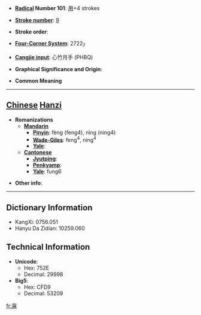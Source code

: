 * '''[[Wiktionary:Chinese radical index| Radical]] Number 101''': [[Wiktionary:Chinese radical index 用|用]]+4 strokes

* '''[[Wiktionary:Chinese total strokes index|Stroke number]]''': [[Wiktionary:Chinese total strokes index 9|9]]

* '''Stroke order''': 

* '''[[Wiktionary:Chinese four corner index|Four-Corner System]]''': 2722<sub>7</sub>

* '''[[Wiktionary:Chinese Cangjie index|Cangjie input]]''': 心竹月手 (PHBQ)

* '''Graphical Significance and Origin''': 

* '''Common Meaning'''

----

== [[Chinese]] [[Hanzi]] ==

* '''Romanizations'''
** '''[[Mandarin]]'''
*** '''[[Pinyin]]''': fèng (feng4), nìng (ning4)
*** '''[[Wade-Giles]]''': feng<sup>4</sup>, ning<sup>4</sup>
*** '''[[Yale]]''': 
** '''[[Cantonese]]'''
*** '''[[Jyutping]]''':
*** '''[[Penkyamp]]''': 
*** '''[[Yale]]''': fung6

* '''Other info''': 

----

== Dictionary Information ==

* KangXi: 0756.051
* Hanyu Da Zidian: 10259.060

== Technical Information ==

* '''Unicode''':
** Hex: 752E
** Decimal: 29998
* '''Big5''':
** Hex: CFD9
** Decimal: 53209

[[fr:甮]]